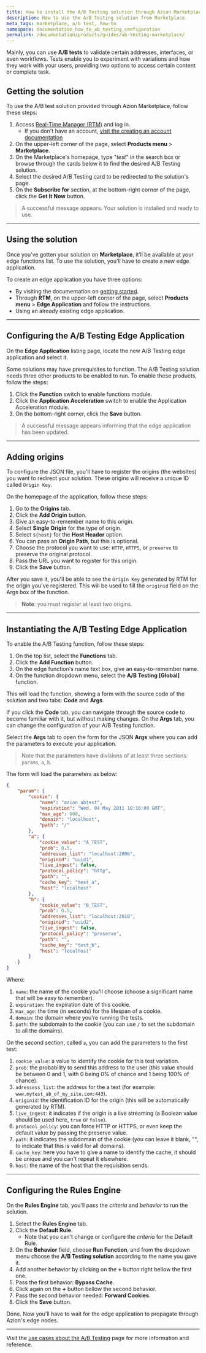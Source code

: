 ```yaml
---
title: How to install the A/B Testing solution through Azion Marketplace
description: How to use the A/B Testing solution from Marketplace.
meta_tags: marketplace, a/b test, how-to
namespace: documentation_how_to_ab_testing_configuration
permalink: /documentation/products/guides/ab-testing-marketplace/
---
```


Mainly, you can use **A/B tests** to validate certain addresses, interfaces, or even workflows. Tests enable you to experiment with variations and how they work with your users, providing two options to access certain content or complete task.

## Getting the solution 

To use the A/B test solution provided through Azion Marketplace, follow these steps:

1. Access [Real-Time Manager (RTM)](https://manager.azion.com/) and log in.
    - If you don't have an account, [visit the creating an account documentation](/en/documentation/products/accounts/creating-account/)
2. On the upper-left corner of the page, select **Products menu** > **Marketplace**.
3. On the Marketplace's homepage, type "*test*" in the search box or browse through the cards below it to find the desired A/B Testing solution.
4. Select the desired A/B Testing card to be redirected to the solution's page.
5. On the **Subscribe for** section, at the bottom-right corner of the page, click the **Get It Now** button.

> A successful message appears. Your solution is installed and ready to use.

---

## Using the solution

Once you’ve gotten your solution on **Marketplace**, it’ll be available at your edge functions list. To use the solution, you’ll have to create a new edge application.

To create an edge application you have three options:

- By visiting the documentation on [getting started](/en/documentation/products/getting-started/). 
- Through **RTM**, on the upper-left corner of the page, select **Products menu** > **Edge Application** and follow the instructions.
- Using an already existing edge application.

---

## Configuring the A/B Testing Edge Application

On the **Edge Application** listing page, locate the new A/B Testing edge application and select it.

Some solutions may have prerequisites to function. The A/B Testing solution needs three other products to be enabled to run. To enable these products, follow the steps:

1. Click the **Function** switch to enable functions module.
2. Click the **Application Acceleration** switch to enable the Application Acceleration module.
3. On the bottom-right corner, click the **Save** button.

> A successful message appears informing that the edge application has been updated.

---

## Adding origins

To configure the JSON file, you'll have to register the origins (the websites) you want to redirect your solution. These origins will receive a unique ID called `Origin Key`.

On the homepage of the application, follow these steps:

1. Go to the **Origins** tab.
2. Click the **Add Origin** button.
3. Give an easy-to-remember name to this origin.
4. Select **Single Origin** for the type of origin.
5. Select `${host}` for the **Host Header** option.
6. You can pass an **Origin Path**, but this is optional.
7. Choose the protocol you want to use: `HTTP`, `HTTPS`, or `preserve` to preserve the original protocol.
8. Pass the URL you want to register for this origin.
9. Click the **Save** button.

After you save it, you'll be able to see the `Origin Key` generated by RTM for the origin you've registered. This will be used to fill the `originid` field on the Args box of the function.

> **Note**: you must register at least two origins.

---

## Instantiating the A/B Testing Edge Application

To enable the A/B Testing function, follow these steps:
1. On the top list, select the **Functions** tab.
2. Click the **Add Function** button.
3. On the edge function's name text box, give an easy-to-remember name.
4. On the function dropdown menu, select the **A/B Testing [Global]** function.

This will load the function, showing a form with the source code of the solution and two tabs: **Code** and **Args**.

If you click the **Code** tab, you can navigate through the source code to become familiar with it, but without making changes. On the **Args** tab, you can change the configuration of your A/B Testing function. 

Select the **Args** tab to open the form for the JSON **Args** where you can add the parameters to execute your application.

> Note that the parameters have divisions of at least three sections: `params`, `a`, `b`.

The form will load the parameters as below:

```json
{
	"param": {
		"cookie": {
			"name": "azion_abtest",
			"expiration": "Wed, 04 May 2011 10:16:00 GMT",
			"max_age": 600,
			"domain": "localhost",
			"path": "/"
		},
		"a": {
			"cookie_value": "A_TEST",
			"prob": 0.5,
			"addresses_list": "localhost:2006",
			"originid": "uuid1",
			"live_ingest": false,
			"protocol_policy": "http",
			"path": "",
			"cache_key": "test_a",
			"host": "localhost"
		},
		"b": {
			"cookie_value": "B_TEST",
			"prob": 0.5,
			"addresses_list": "localhost:2010",
			"originid": "uuid2",
			"live_ingest": false,
			"protocol_policy": "preserve",
			"path": "",
			"cache_key": "test_b",
			"host": "localhost"
		}
	}
}
```

Where:

1. `name`: the name of the cookie you'll choose (choose a significant name that will be easy to remember).
2. `expiration`: the expiration date of this cookie.
3. `max_age`: the time (in seconds) for the lifespan of a cookie.
4. `domain`: the domain where you're running the tests.
5. `path`: the subdomain to the cookie (you can use `/` to set the subdomain to all the domains).

On the second section, called `a`, you can add the parameters to the first test:

1. `cookie_value`: a value to identify the cookie for this test variation.
2. `prob`: the probability to send this address to the user (this value should be between 0 and 1, with 0 being 0% of chance and 1 being 100% of chance).
3. `adressess_list`: the address for the a test (for example: `www.mytest_ab_of_my_site.com:443`).
4. `originid`: the identification ID for the origin (this will be automatically generated by RTM).
5. `live_ingest`: it indicates if the origin is a live streaming (a Boolean value should be used here, `true` or `false`).
6. `protocol_policy`: you can force HTTP or HTTPS, or even keep the default value by passing the preserve value.
7. `path`: it indicates the subdomain of the cookie (you can leave it blank, "", to indicate that this is valid for all domains).
8. `cache_key`: here you have to give a name to identify the cache, it should be unique and you can't repeat it elsewhere.
9. `host`: the name of the host that the requisition sends.

---

## Configuring the Rules Engine

On the **Rules Engine** tab, you'll pass the *criteria* and *behavior* to run the solution.

1. Select the **Rules Engine** tab.
2. Click the **Default Rule**.
    - Note that you can't change or configure the *criteria* for the Default Rule.
3. On the **Behavior** field, choose **Run Function**, and from the dropdown menu choose the **A/B Testing solution** according to the name you gave it.
4. Add another behavior by clicking on the **+** button right bellow the first one.
5. Pass the first behavior: **Bypass Cache**.
6. Click again on the **+** button bellow the second behavior.
7. Pass the second behavior needed: **Forward Cookies**.
8. Click the **Save** button.

Done. Now you'll have to wait for the edge application to propagate through Azion's edge nodes.

---

Visit the [use cases about the A/B Testing](/en/documentation/products/guides/ab-testing/) page for more information and reference.
